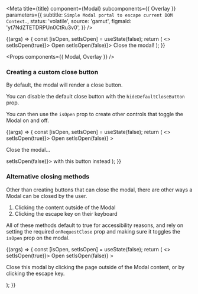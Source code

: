 
<Meta
  title={title}
  component={Modal}
  subcomponents={{ Overlay }}
  parameters={{
    subtitle: `Simple Modal portal to escape current DOM Context.`,
    status: 'volatile',
    source: 'gamut',
    figmaId: 'yt7NdZTETDRPUn0CtRu3v0',
  }}
/>

<Canvas>
  <Story name="Modal">
    {(args) => {
      const [isOpen, setIsOpen] = useState(false);
      return (
        <>
          <ButtonDeprecated onClick={() => setIsOpen(true)}>
            Open
          </ButtonDeprecated>
          <Modal isOpen={isOpen} onRequestClose={() => setIsOpen(false)}>
            Close the modal!
          </Modal>
        </>
      );
    }}
  </Story>
</Canvas>

<Props components={{ Modal, Overlay }} />

### Creating a custom close button

By default, the modal will render a close button.

You can disable the default close button with the `hideDefaultCloseButton` prop.

You can then use the `isOpen` prop to create other controls that toggle the Modal on and off.

<Canvas>
  <Story name="Without Close Default">
    {(args) => {
      const [isOpen, setIsOpen] = useState(false);
      return (
        <>
          <ButtonDeprecated onClick={() => setIsOpen(true)}>
            Open
          </ButtonDeprecated>
          <Modal
            isOpen={isOpen}
            hideDefaultCloseButton
            onRequestClose={() => setIsOpen(false)}
          >
            <p>Close the modal...</p>
            <ButtonDeprecated block onClick={() => setIsOpen(false)}>
              with this button instead
            </ButtonDeprecated>
          </Modal>
        </>
      );
    }}
  </Story>
</Canvas>

### Alternative closing methods

Other than creating buttons that can close the modal, there are other ways a Modal can be closed by the user.

1. Clicking the content outside of the Modal
2. Clicking the escape key on their keyboard

All of these methods default to true for accessibility reasons, and rely on setting the required `onRequestClose` prop and making sure it toggles the `isOpen` prop on the modal.

<Canvas>
  <Story name="Clicking Outside">
    {(args) => {
      const [isOpen, setIsOpen] = useState(false);
      return (
        <>
          <ButtonDeprecated onClick={() => setIsOpen(true)}>
            Open
          </ButtonDeprecated>
          <Modal
            isOpen={isOpen}
            hideDefaultCloseButton
            onRequestClose={() => setIsOpen(false)}
          >
            <p>
              Close this modal by clicking the page outside of the Modal
              content, or by clicking the escape key.
            </p>
          </Modal>
        </>
      );
    }}
  </Story>
</Canvas>
